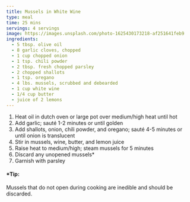 ```yaml
---
title: Mussels in White Wine
type: meal
time: 25 mins
servings: 4 servings
image: https://images.unsplash.com/photo-1625430173218-af251641feb9
ingredients:
  - 5 tbsp. olive oil
  - 8 garlic cloves, chopped
  - 1 cup chopped onion
  - 1 tsp. chili powder
  - 2 tbsp. fresh chopped parsley
  - 2 chopped shallots
  - 1 tsp. oregano
  - 4 lbs. mussels, scrubbed and debearded
  - 1 cup white wine
  - 1/4 cup butter
  - juice of 2 lemons
---
```


1. Heat oil in dutch oven or large pot over medium/high heat until hot
1. Add garlic; sauté 1-2 minutes or until golden
1. Add shallots, onion, chili powder, and oregano; sauté 4-5 minutes or until onion is translucent
1. Stir in mussels, wine, butter, and lemon juice
1. Raise heat to medium/high; steam mussels for 5 minutes
1. Discard any unopened mussels*
1. Garnish with parsley

#### *Tip:

Mussels that do not open during cooking are inedible and should be discarded.
